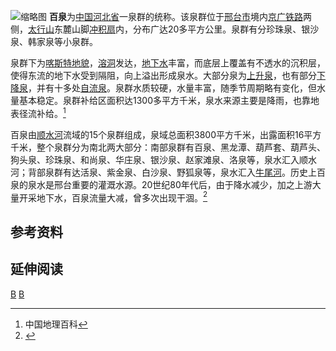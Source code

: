 {{coord|37|01|00|N|114|31|25|E|display=title}}
{{about|[[中国|中国]][[河北省|河北省]]的泉群|中国[[河南省|河南省]]的景区|百泉景区}}
[[File:Xingtai_Dahuoquan_Park.jpg|缩略图]]
'''百泉'''为[[中国|中国]][[河北省|河北省]]一泉群的统称。该泉群位于[[邢台市|邢台市]]境内[[京广铁路|京广铁路]]两侧，[[太行山|太行山]]东麓山脚[[冲积扇|冲积扇]]内，分布广达20多平方公里。泉群有分珍珠泉、银沙泉、韩家泉等小泉群。

泉群下为[[喀斯特地貌|喀斯特地貌]]，[[溶洞|溶洞]]发达，[[地下水|地下水]]丰富，而底层上覆盖有不透水的沉积层，使得东流的地下水受到隔阻，向上溢出形成泉水。大部分泉为[[上升泉|上升泉]]，也有部分[[下降泉|下降泉]]，并有十多处[[自流泉|自流泉]]。泉群水质较硬，水量丰富，随季节周期略有变化，但水量基本稳定。泉群补给区面积达1300多平方千米，泉水来源主要是降雨，也靠地表径流补给。<ref>中国地理百科</ref>

百泉由[[顺水河|顺水河]]流域的15个泉群组成，泉域总面积3800平方千米，出露面积16平方千米，整个泉群分为南北两大部分：南部泉群有百泉、黑龙潭、葫芦套、葫芦头、狗头泉、珍珠泉、和尚泉、华庄泉、银沙泉、赵家滩泉、洛泉等，泉水汇入顺水河；背部泉群有达活泉、紫金泉、白沙泉、野狐泉等，泉水汇入[[牛尾河|牛尾河]]。历史上百泉的泉水是邢台重要的灌溉水源。20世纪80年代后，由于降水减少，加之上游大量开采地下水，百泉流量大减，曾多次出现干涸。<ref name="中国河湖大典">{{cite book zh |author=《[[中国河湖大典|中国河湖大典]]》编纂委员会 |title=《中国河湖大典·海河卷》 |format=M |edition=1 |location=北京 |publisher=中国水利水电出版社 |date=2013年1月 |pages=153页 |id= ISBN 978-7-5170-0563-6}}</ref>
== 参考资料 ==
{{reflist}}

== 延伸阅读 ==
{{Wikisource further reading}}

[[Category:海河水系|B]]
[[Category:河北水体|B]]